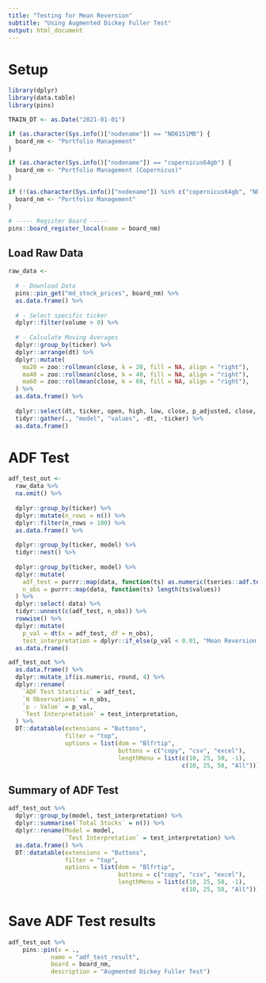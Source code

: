 ```yaml
---
title: "Testing for Mean Reversion"
subtitle: "Using Augmented Dickey Fuller Test"
output: html_document
---
```


# Setup
```r
library(dplyr)
library(data.table)
library(pins)

TRAIN_DT <- as.Date("2021-01-01")

if (as.character(Sys.info()["nodename"]) == "ND0151MB") {
  board_nm <- "Portfolio Management"
}

if (as.character(Sys.info()["nodename"]) == "copernicus64gb") {
  board_nm <- "Portfolio Management (Copernicus)"
}

if (!(as.character(Sys.info()["nodename"]) %in% c("copernicus64gb", "ND0151MB"))) {
  board_nm <- "Portfolio Management"
}

# ----- Register Board -----
pins::board_register_local(name = board_nm)

```

## Load Raw Data
```r
raw_data <- 
  
  # - Download Data
  pins::pin_get("md_stock_prices", board_nm) %>% 
  as.data.frame() %>% 
  
  # - Select specific ticker
  dplyr::filter(volume > 0) %>% 
  
  # - Calculate Moving Averages
  dplyr::group_by(ticker) %>% 
  dplyr::arrange(dt) %>%
  dplyr::mutate(
    ma20 = zoo::rollmean(close, k = 20, fill = NA, align = "right"),
    ma40 = zoo::rollmean(close, k = 40, fill = NA, align = "right"),
    ma60 = zoo::rollmean(close, k = 60, fill = NA, align = "right"),
  ) %>% 
  as.data.frame() %>% 
  
  dplyr::select(dt, ticker, open, high, low, close, p_adjusted, close, ma20, ma40, ma60) %>% 
  tidyr::gather(., "model", "values", -dt, -ticker) %>% 
  as.data.frame()
```

# ADF Test
```r
adf_test_out <-
  raw_data %>% 
  na.omit() %>% 
  
  dplyr::group_by(ticker) %>% 
  dplyr::mutate(n_rows = n()) %>% 
  dplyr::filter(n_rows > 100) %>% 
  as.data.frame() %>% 
  
  dplyr::group_by(ticker, model) %>% 
  tidyr::nest() %>% 
  
  dplyr::group_by(ticker, model) %>% 
  dplyr::mutate(
    adf_test = purrr::map(data, function(ts) as.numeric(tseries::adf.test(ts$values, k = 1)$statistic)),
    n_obs = purrr::map(data, function(ts) length(ts$values))
  ) %>% 
  dplyr::select(-data) %>% 
  tidyr::unnest(c(adf_test, n_obs)) %>% 
  rowwise() %>% 
  dplyr::mutate(
    p_val = dt(x = adf_test, df = n_obs),
    test_interpretation = dplyr::if_else(p_val < 0.01, "Mean Reversion TS at 1%", dplyr::if_else(p_val >= 0.01 & p_val < 0.05, "Mean Reversion TS at 5%", dplyr::if_else(p_val >= 0.05 & p_val < 0.1, "Mean Reversion TS at 10%", "Possible Random Walk")))) %>% 
  as.data.frame()

adf_test_out %>%
  as.data.frame() %>% 
  dplyr::mutate_if(is.numeric, round, 4) %>% 
  dplyr::rename(
    `ADF Test Statistic` = adf_test,
    `N Observations` = n_obs,
    `p - Value` = p_val,
    `Test Interpretation` = test_interpretation,
  ) %>% 
  DT::datatable(extensions = "Buttons",
                filter = "top",
                options = list(dom = "Blfrtip",
                               buttons = c("copy", "csv", "excel"),
                               lengthMenu = list(c(10, 25, 50, -1),
                                                 c(10, 25, 50, "All"))))
```
## Summary of ADF Test
```r
adf_test_out %>% 
  dplyr::group_by(model, test_interpretation) %>% 
  dplyr::summarise(`Total Stocks` = n()) %>%
  dplyr::rename(Model = model,
                `Test Interpretation` = test_interpretation) %>% 
  as.data.frame() %>% 
  DT::datatable(extensions = "Buttons",
                filter = "top",
                options = list(dom = "Blfrtip",
                               buttons = c("copy", "csv", "excel"),
                               lengthMenu = list(c(10, 25, 50, -1),
                                                 c(10, 25, 50, "All"))))

```

# Save ADF Test results
```r
adf_test_out %>% 
    pins::pin(x = .,
            name = "adf_test_result",
            board = board_nm, 
            description = "Augmented Dickey Fuller Test")

```
